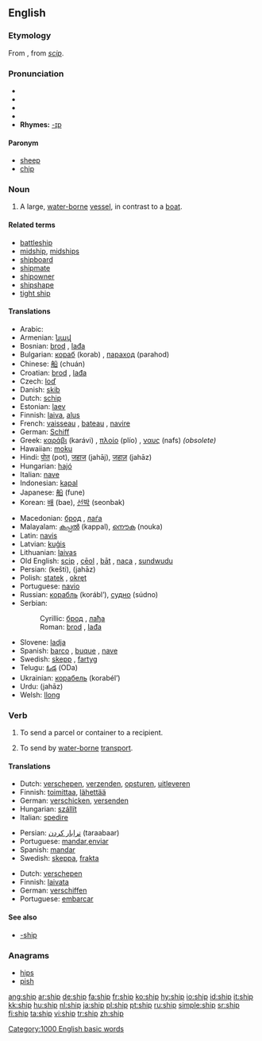 {{see|-ship}}
{{wikipedia}}
==English==

===Etymology===
From {{ME.}}, from {{OE.}} ''[[scip]]''.

===Pronunciation===
*{{AHD|shĭp}}
*{{IPA|/ʃɪp/}}
*{{SAMPA|/SIp/}}
*{{audio|en-us-ship.ogg|Audio (US)}}
*'''Rhymes:''' [[Rhymes:English:-ɪp|-ɪp]]

{{rfc-header|Paronym}}
====Paronym====
*[[sheep]]
*[[chip]]

===Noun===
{{en-noun}}

# A large, [[water-borne]] [[vessel]], in contrast to a [[boat]].

====Related terms====
*[[battleship]]
*[[midship]], [[midships]]
*[[shipboard]]
*[[shipmate]]
*[[shipowner]]
*[[shipshape]]
*[[tight ship]]

====Translations====
{{top}}
*Arabic: {{ARchar|[[سفينة]]}} {{IPAchar|(safína)}}
*Armenian: [[նավ]]
*Bosnian: [[brod#Bosnian|brod]] {{m}}, [[lađa#Bosnian|lađa]] {{f}}
*Bulgarian: [[кораб]] (korab) {{m}}, [[параход]] (parahod) {{m}}
*Chinese: [[船]] (chuán)
*Croatian: [[brod#Croatian|brod]] {{m}}, [[lađa#Croatian|lađa]] {{f}}
*Czech: [[loď]] {{f}}
*Danish: [[skib]]
*Dutch: [[schip]] {{n}}
*Estonian: [[laev]]
*Finnish: [[laiva]], [[alus]]
*French: [[vaisseau]] {{m}}, [[bateau]] {{f}}, [[navire]] {{m}}
*German: [[Schiff]] {{n}}
*Greek: [[καράβι]] (karávi) {{n}}, [[πλοίο]] (plío) {{n}}, [[ναυς]] (nafs) {{f}} ''(obsolete)''
*Hawaiian: [[moku]]
*Hindi: [[पोत]] (pot), [[जहाज]] (jahāj), [[जहाज़]] (jahāz)
*Hungarian: [[hajó]]
*Italian: [[nave]] {{f}}
*Indonesian: [[kapal]]
*Japanese: [[船]] (fune)
*Korean: [[배]] (bae), [[선박]] (seonbak)
{{mid}}
*Macedonian: [[брод]] {{m}}, [[лаѓа]] {{f}}
*Malayalam: [[കപ്പല്‍]] (kappal), [[നൌക]] (nouka)
*Latin: [[navis]] {{f}}
*Latvian: [[kuģis]] {{m}}
*Lithuanian: [[laivas]] {{m}}
*Old English: [[scip]] {{n}}, [[ceol#Old English|cēol]] {{m}}, [[bat#Old English|bāt]] {{m}}, [[naca]] {{m}}, [[sundwudu]] {{m}}
*Persian: {{FAchar|[[كشتی]]}} (kešti), {{FAchar|[[جهاز]]}} (jahāz)
*Polish: [[statek]] {{m}}, [[okręt]] {{m}}
*Portuguese: [[navio]] {{m}}
*Russian: [[корабль]] {{m}} (korábl’), [[судно]] (súdno) {{n}}
*Serbian:
*:Cyrillic: [[брод#Serbian|брод]] {{m}}, [[лађа#Serbian|лађа]] {{f}}
*:Roman: [[brod#Serbian|brod]] {{m}}, [[lađa#Serbian|lađa]] {{f}}
*Slovene: [[ladja]] {{f}}
*Spanish: [[barco]] {{m}}, [[buque]] {{m}}, [[nave]] {{f}}
*Swedish: [[skepp]] {{n}}, [[fartyg]] {{n}}
*Telugu: [[ఓడ]] (ODa)
*Ukrainian: [[корабель]] (korabél’) {{m}}
*Urdu: {{FAchar|[[جهاز]]}} (jahāz)
*Welsh: [[llong]] {{f}}
{{bottom}}

===Verb===
{{en-verb|ship|p|ed}}

# {{transitive}} To send a parcel or container to a recipient.
# {{transitive}} To send by [[water-borne]] [[transport]].

====Translations====
{{trans-top|send a parcel or container'}}
*Dutch: [[verschepen]], [[verzenden]], [[opsturen]], [[uitleveren]]
*Finnish: [[toimittaa]], [[lähettää]]
*German: [[verschicken]], [[versenden]]
*Hungarian: [[szállít]]
*Italian: [[spedire]]
{{trans-mid}}
*Persian: [[ترابار كردن]] (taraabaar)
*Portuguese: [[mandar]],[[enviar]]
*Spanish: [[mandar]]
*Swedish: [[skeppa]], [[frakta]]
{{trans-bottom}}

{{trans-top|send by water-borne transport}}
*Dutch: [[verschepen]]
*Finnish: [[laivata]]
*German: [[verschiffen]]
*Portuguese: [[embarcar]]
{{trans-mid}}
{{trans-bottom}}

====See also====
*[[-ship]]

===Anagrams===
*[[hips]]
*[[pish]]

{{rank|ex|mere|agreement|690|ship|third|evil|outside}}

[[Category:1000 English basic words]]

[[ang:ship]]
[[ar:ship]]
[[de:ship]]
[[fa:ship]]
[[fr:ship]]
[[ko:ship]]
[[hy:ship]]
[[io:ship]]
[[id:ship]]
[[it:ship]]
[[kk:ship]]
[[hu:ship]]
[[nl:ship]]
[[ja:ship]]
[[pl:ship]]
[[pt:ship]]
[[ru:ship]]
[[simple:ship]]
[[sr:ship]]
[[fi:ship]]
[[ta:ship]]
[[vi:ship]]
[[tr:ship]]
[[zh:ship]]